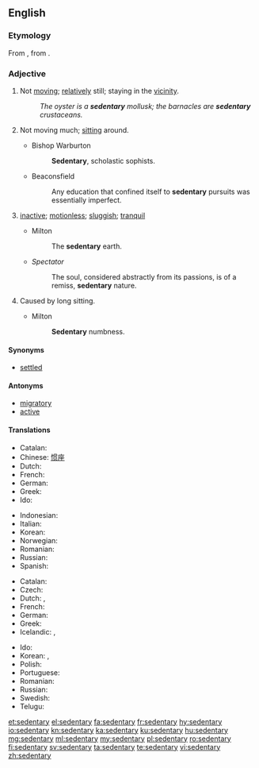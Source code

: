 ==English==

===Etymology===
From {{etyl|la|en}} {{term|sedentārius||sitting|lang=la}}, from {{term|sedeō||I sit, I am seated|lang=la}}.

===Adjective===
{{en-adj}}

# Not [[move|moving]]; [[relatively]] still; staying in the [[vicinity]].
#: ''The oyster is a '''sedentary''' mollusk; the barnacles are '''sedentary''' crustaceans.''
# {{context|medicine|of a job, lifestyle, etc.|lang=en}} Not moving much; [[sit]]ting around.
#* Bishop Warburton
#*: '''Sedentary''', scholastic sophists.
#* Beaconsfield
#*: Any education that confined itself to '''sedentary''' pursuits was essentially imperfect.
# {{context|obsolete|lang=en}} [[inactive]]; [[motionless]]; [[sluggish]]; [[tranquil]]
#* Milton
#*: The '''sedentary''' earth.
#* ''Spectator''
#*: The soul, considered abstractly from its passions, is of a remiss, '''sedentary''' nature.
# {{context|obsolete|lang=en}} Caused by long sitting.
#* Milton
#*: '''Sedentary''' numbness.

====Synonyms====
* [[settled]]

====Antonyms====
* [[migratory]]
* [[active]]

====Translations====
{{trans-top|not moving, migratory}}
* Catalan: {{t|ca|sedentari}}
* Chinese: [[惯座]]
* Dutch: {{t+|nl|sedentair}}
* French: {{t+|fr|sédentaire}}
* German: {{t+|de|ortsgebunden}}
* Greek: {{t+|el|αποδημητικός}}
* Ido: {{t+|io|sedentaria}}
{{trans-mid}}
* Indonesian: {{t|id|sambil duduk}}
* Italian: {{t|it|sedentario}}
* Korean: {{t|ko|정착성|sc=Kore}}
* Norwegian: {{t|no|stillesittende}}
* Romanian: {{t+|ro|sedentar}}
* Russian: {{t+|ru|оседлый|sc=Cyrl|tr=osédlyj}}
* Spanish: {{t+|es|sedentario}}
{{trans-bottom}}

{{trans-top|not moving much; sitting around}}
* Catalan: {{t|ca|sedentari}}
* Czech: {{t|cs|sedavý|m}}
* Dutch: {{t+|nl|sedentair}}, {{t+|nl|stilzittend}}
* French: {{t+|fr|sédentaire}}
* German: {{t|de|sitzend}}
* Greek: {{t+|el|καθιστικός}}
* Icelandic: {{t|is|kyrrsetu-}}, {{t|is|hreyfingarleysis-}}
{{trans-mid}}
* Ido: {{t+|io|sedentaria}}
* Korean: {{t+|ko|앉은뱅이|sc=Kore}}, {{t|ko|앉은|sc=Kore}}
* Polish: {{t|pl|siedzący|m}}
* Portuguese: {{t+|pt|sedentário}}
* Romanian: {{t+|ro|sedentar}}
* Russian: {{t+|ru|сидячий|sc=Cyrl|tr=sidjáčij}}
* Swedish: {{t|sv|stillasittande}}
* Telugu: {{t|te|కూర్చున్నట్టు చేసేపని}}
{{trans-bottom}}

[[et:sedentary]]
[[el:sedentary]]
[[fa:sedentary]]
[[fr:sedentary]]
[[hy:sedentary]]
[[io:sedentary]]
[[kn:sedentary]]
[[ka:sedentary]]
[[ku:sedentary]]
[[hu:sedentary]]
[[mg:sedentary]]
[[ml:sedentary]]
[[my:sedentary]]
[[pl:sedentary]]
[[ro:sedentary]]
[[fi:sedentary]]
[[sv:sedentary]]
[[ta:sedentary]]
[[te:sedentary]]
[[vi:sedentary]]
[[zh:sedentary]]